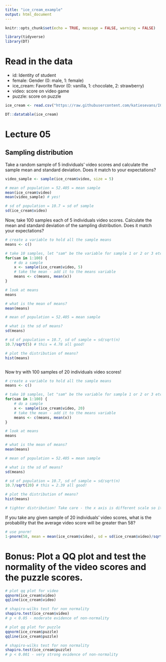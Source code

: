```yaml
---
title: "ice_cream_example"
output: html_document
---
```


```r
knitr::opts_chunk$set(echo = TRUE, message = FALSE, warning = FALSE)

library(tidyverse)
library(DT)
```

# Read in the data

* id: Identity of student
* female: Gender (0: male, 1: female)
* ice_cream: Favorite flavor (0: vanilla, 1: chocolate, 2: strawberry)
* video: score on video game
* puzzle: score on puzzle

```r

ice_cream <- read.csv("https://raw.githubusercontent.com/katiesevans/IGP_biostatistics/main/data/ice_cream.csv")

DT::datatable(ice_cream)

```


# Lecture 05

## Sampling distribution

Take a random sample of 5 individuals' video scores and calculate the sample mean and standard deviation. Does it match to your expectations?

```r

video_sample <- sample(ice_cream$video, size = 5)

# mean of population = 52.405 = mean sample
mean(ice_cream$video)
mean(video_sample) # yes!

# sd of population = 10.7 = sd of sample
sd(ice_cream$video)


```

Now, take 100 samples each of 5 individuals video scores. Calculate the mean and standard deviation of the sampling distribution. Does it match your expectations?

```r
# create a variable to hold all the sample means
means <- c()

# take 10 samples, let "sam" be the variable for sample 1 or 2 or 3 etc.
for(sam in 1:100) {
    # do a sample
    x <- sample(ice_cream$video, 5)
    # take the mean - add it to the means variable
    means <- c(means, mean(x))
}

# look at means
means

# what is the mean of means?
mean(means)

# mean of population = 52.405 = mean sample

# what is the sd of means?
sd(means)

# sd of population = 10.7, sd of sample = sd/sqrt(n)
10.7/sqrt(5) # this = 4.78 all good!

# plot the distribution of means?
hist(means)



```

Now try with 100 samples of 20 individuals video scores!

```r
# create a variable to hold all the sample means
means <- c()

# take 10 samples, let "sam" be the variable for sample 1 or 2 or 3 etc.
for(sam in 1:100) {
    # do a sample
    x <- sample(ice_cream$video, 20)
    # take the mean - add it to the means variable
    means <- c(means, mean(x))
}

# look at means
means

# what is the mean of means?
mean(means)

# mean of population = 52.405 = mean sample

# what is the sd of means?
sd(means)

# sd of population = 10.7, sd of sample = sd/sqrt(n)
10.7/sqrt(20) # this = 2.39 all good!

# plot the distribution of means?
hist(means)

# tighter distribution! Take care - the x axis is different scale so it looks less normal but its actually not! try to plot on same axes

```


If you take any given sample of 20 individuals' video scores, what is the probability that the average video score will be greater than 58?

```r

# use pnorm!
1-pnorm(58, mean = mean(ice_cream$video), sd = sd(ice_cream$video)/sqrt(20))

```

# Bonus: Plot a QQ plot and test the normality of the video scores and the puzzle scores.

```r

# plot qq plot for video
qqnorm(ice_cream$video)
qqline(ice_cream$video)

# shapiro-wilks test for non normality
shapiro.test(ice_cream$video)
# p < 0.05 - moderate evidence of non-normality

# plot qq plot for puzzle
qqnorm(ice_cream$puzzle)
qqline(ice_cream$puzzle)

# shapiro-wilks test for non normality
shapiro.test(ice_cream$puzzle)
# p < 0.001 - very strong evidence of non-normality


```
